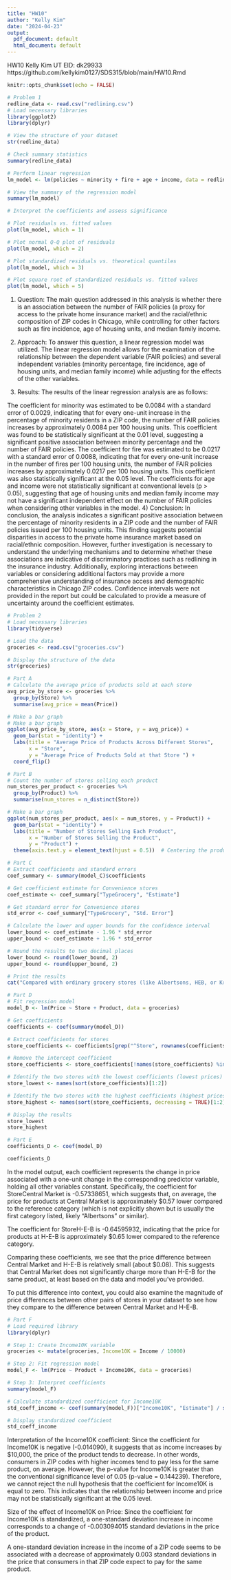 ```yaml
---
title: "HW10"
author: "Kelly Kim"
date: "2024-04-23"
output:
  pdf_document: default
  html_document: default
---
```


HW10
Kelly Kim
UT EID: dk29933
https://github.com/kellykim0127/SDS315/blob/main/HW10.Rmd
```r
knitr::opts_chunk$set(echo = FALSE)
```

```r
# Problem 1
redline_data <- read.csv("redlining.csv")
# Load necessary libraries
library(ggplot2)
library(dplyr)

# View the structure of your dataset
str(redline_data)

# Check summary statistics
summary(redline_data)

# Perform linear regression
lm_model <- lm(policies ~ minority + fire + age + income, data = redline_data)

# View the summary of the regression model
summary(lm_model)

# Interpret the coefficients and assess significance

# Plot residuals vs. fitted values
plot(lm_model, which = 1)

# Plot normal Q-Q plot of residuals
plot(lm_model, which = 2)

# Plot standardized residuals vs. theoretical quantiles
plot(lm_model, which = 3)

# Plot square root of standardized residuals vs. fitted values
plot(lm_model, which = 5)

```
1) Question:
The main question addressed in this analysis is whether there is an association between the number of FAIR policies (a proxy for access to the private home insurance market) and the racial/ethnic composition of ZIP codes in Chicago, while controlling for other factors such as fire incidence, age of housing units, and median family income.

2) Approach:
To answer this question, a linear regression model was utilized. The linear regression model allows for the examination of the relationship between the dependent variable (FAIR policies) and several independent variables (minority percentage, fire incidence, age of housing units, and median family income) while adjusting for the effects of the other variables.

3) Results:
The results of the linear regression analysis are as follows:

The coefficient for minority was estimated to be 0.0084 with a standard error of 0.0029, indicating that for every one-unit increase in the percentage of minority residents in a ZIP code, the number of FAIR policies increases by approximately 0.0084 per 100 housing units. This coefficient was found to be statistically significant at the 0.01 level, suggesting a significant positive association between minority percentage and the number of FAIR policies.
The coefficient for fire was estimated to be 0.0217 with a standard error of 0.0088, indicating that for every one-unit increase in the number of fires per 100 housing units, the number of FAIR policies increases by approximately 0.0217 per 100 housing units. This coefficient was also statistically significant at the 0.05 level.
The coefficients for age and income were not statistically significant at conventional levels (p > 0.05), suggesting that age of housing units and median family income may not have a significant independent effect on the number of FAIR policies when considering other variables in the model.
4) Conclusion:
In conclusion, the analysis indicates a significant positive association between the percentage of minority residents in a ZIP code and the number of FAIR policies issued per 100 housing units. This finding suggests potential disparities in access to the private home insurance market based on racial/ethnic composition. However, further investigation is necessary to understand the underlying mechanisms and to determine whether these associations are indicative of discriminatory practices such as redlining in the insurance industry. Additionally, exploring interactions between variables or considering additional factors may provide a more comprehensive understanding of insurance access and demographic characteristics in Chicago ZIP codes. Confidence intervals were not provided in the report but could be calculated to provide a measure of uncertainty around the coefficient estimates.

```r
# Problem 2
# Load necessary libraries
library(tidyverse)

# Load the data
groceries <- read.csv("groceries.csv")

# Display the structure of the data
str(groceries)

# Part A
# Calculate the average price of products sold at each store
avg_price_by_store <- groceries %>%
  group_by(Store) %>%
  summarise(avg_price = mean(Price))

# Make a bar graph
# Make a bar graph
ggplot(avg_price_by_store, aes(x = Store, y = avg_price)) +
  geom_bar(stat = "identity") +
  labs(title = "Average Price of Products Across Different Stores",
       x = "Store",
       y = "Average Price of Products Sold at that Store ") +
  coord_flip()


```

```r
# Part B
# Count the number of stores selling each product
num_stores_per_product <- groceries %>%
  group_by(Product) %>%
  summarise(num_stores = n_distinct(Store))

# Make a bar graph
ggplot(num_stores_per_product, aes(x = num_stores, y = Product)) +
  geom_bar(stat = "identity") +
  labs(title = "Number of Stores Selling Each Product",
       x = "Number of Stores Selling the Product",
       y = "Product") +
  theme(axis.text.y = element_text(hjust = 0.5))  # Centering the product names


```

```r
# Part C
# Extract coefficients and standard errors
coef_summary <- summary(model_C)$coefficients

# Get coefficient estimate for Convenience stores
coef_estimate <- coef_summary["TypeGrocery", "Estimate"]

# Get standard error for Convenience stores
std_error <- coef_summary["TypeGrocery", "Std. Error"]

# Calculate the lower and upper bounds for the confidence interval
lower_bound <- coef_estimate - 1.96 * std_error
upper_bound <- coef_estimate + 1.96 * std_error

# Round the results to two decimal places
lower_bound <- round(lower_bound, 2)
upper_bound <- round(upper_bound, 2)

# Print the results
cat("Compared with ordinary grocery stores (like Albertsons, HEB, or Krogers), convenience stores charge somewhere between $", lower_bound, "and $", upper_bound, "more for the same product.\n")

```

```r
# Part D
# Fit regression model
model_D <- lm(Price ~ Store + Product, data = groceries)

# Get coefficients
coefficients <- coef(summary(model_D))

# Extract coefficients for stores
store_coefficients <- coefficients[grep("^Store", rownames(coefficients)), "Estimate"]

# Remove the intercept coefficient
store_coefficients <- store_coefficients[!names(store_coefficients) %in% "(Intercept)"]

# Identify the two stores with the lowest coefficients (lowest prices)
store_lowest <- names(sort(store_coefficients)[1:2])

# Identify the two stores with the highest coefficients (highest prices)
store_highest <- names(sort(store_coefficients, decreasing = TRUE)[1:2])

# Display the results
store_lowest
store_highest

```

```r
# Part E
coefficients_D <- coef(model_D)

coefficients_D

```
In the model output, each coefficient represents the change in price associated with a one-unit change in the corresponding predictor variable, holding all other variables constant. Specifically, the coefficient for StoreCentral Market is -0.57338651, which suggests that, on average, the price for products at Central Market is approximately $0.57 lower compared to the reference category (which is not explicitly shown but is usually the first category listed, likely "Albertsons" or similar).

The coefficient for StoreH-E-B is -0.64595932, indicating that the price for products at H-E-B is approximately $0.65 lower compared to the reference category.

Comparing these coefficients, we see that the price difference between Central Market and H-E-B is relatively small (about $0.08). This suggests that Central Market does not significantly charge more than H-E-B for the same product, at least based on the data and model you've provided.

To put this difference into context, you could also examine the magnitude of price differences between other pairs of stores in your dataset to see how they compare to the difference between Central Market and H-E-B.

```r
# Part F
# Load required library
library(dplyr)

# Step 1: Create Income10K variable
groceries <- mutate(groceries, Income10K = Income / 10000)

# Step 2: Fit regression model
model_F <- lm(Price ~ Product + Income10K, data = groceries)

# Step 3: Interpret coefficients
summary(model_F)

# Calculate standardized coefficient for Income10K
std_coeff_income <- coef(summary(model_F))["Income10K", "Estimate"] / sd(groceries$Income10K)

# Display standardized coefficient
std_coeff_income

```
Interpretation of the Income10K coefficient:
Since the coefficient for Income10K is negative (-0.014090), it suggests that as income increases by $10,000, the price of the product tends to decrease. In other words, consumers in ZIP codes with higher incomes tend to pay less for the same product, on average.
However, the p-value for Income10K is greater than the conventional significance level of 0.05 (p-value = 0.144239). Therefore, we cannot reject the null hypothesis that the coefficient for Income10K is equal to zero. This indicates that the relationship between income and price may not be statistically significant at the 0.05 level.

Size of the effect of Income10K on Price:
Since the coefficient for Income10K is standardized, a one-standard deviation increase in income corresponds to a change of -0.003094015 standard deviations in the price of the product.

A one-standard deviation increase in the income of a ZIP code seems to be associated with a decrease of approximately 0.003 standard deviations in the price that consumers in that ZIP code expect to pay for the same product.

